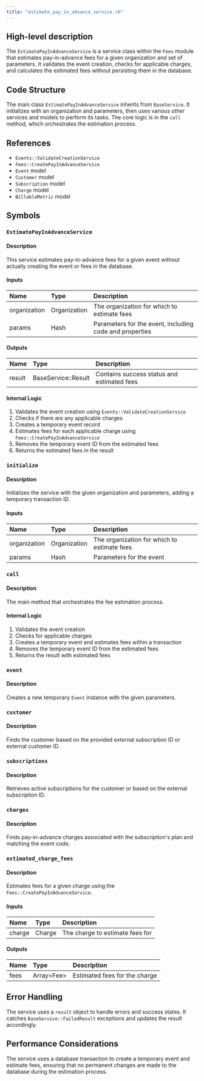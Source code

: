 ```yaml
---
title: "estimate_pay_in_advance_service.rb"
---
```


## High-level description
The `EstimatePayInAdvanceService` is a service class within the `Fees` module that estimates pay-in-advance fees for a given organization and set of parameters. It validates the event creation, checks for applicable charges, and calculates the estimated fees without persisting them in the database.

## Code Structure
The main class `EstimatePayInAdvanceService` inherits from `BaseService`. It initializes with an organization and parameters, then uses various other services and models to perform its tasks. The core logic is in the `call` method, which orchestrates the estimation process.

## References
- `Events::ValidateCreationService`
- `Fees::CreatePayInAdvanceService`
- `Event` model
- `Customer` model
- `Subscription` model
- `Charge` model
- `BillableMetric` model

## Symbols

### `EstimatePayInAdvanceService`
#### Description
This service estimates pay-in-advance fees for a given event without actually creating the event or fees in the database.

#### Inputs
| Name | Type | Description |
|:-----|:-----|:------------|
| organization | Organization | The organization for which to estimate fees |
| params | Hash | Parameters for the event, including code and properties |

#### Outputs
| Name | Type | Description |
|:-----|:-----|:------------|
| result | BaseService::Result | Contains success status and estimated fees |

#### Internal Logic
1. Validates the event creation using `Events::ValidateCreationService`
2. Checks if there are any applicable charges
3. Creates a temporary event record
4. Estimates fees for each applicable charge using `Fees::CreatePayInAdvanceService`
5. Removes the temporary event ID from the estimated fees
6. Returns the estimated fees in the result

### `initialize`
#### Description
Initializes the service with the given organization and parameters, adding a temporary transaction ID.

#### Inputs
| Name | Type | Description |
|:-----|:-----|:------------|
| organization | Organization | The organization for which to estimate fees |
| params | Hash | Parameters for the event |

### `call`
#### Description
The main method that orchestrates the fee estimation process.

#### Internal Logic
1. Validates the event creation
2. Checks for applicable charges
3. Creates a temporary event and estimates fees within a transaction
4. Removes the temporary event ID from the estimated fees
5. Returns the result with estimated fees

### `event`
#### Description
Creates a new temporary `Event` instance with the given parameters.

### `customer`
#### Description
Finds the customer based on the provided external subscription ID or external customer ID.

### `subscriptions`
#### Description
Retrieves active subscriptions for the customer or based on the external subscription ID.

### `charges`
#### Description
Finds pay-in-advance charges associated with the subscription's plan and matching the event code.

### `estimated_charge_fees`
#### Description
Estimates fees for a given charge using the `Fees::CreatePayInAdvanceService`.

#### Inputs
| Name | Type | Description |
|:-----|:-----|:------------|
| charge | Charge | The charge to estimate fees for |

#### Outputs
| Name | Type | Description |
|:-----|:-----|:------------|
| fees | Array&lt;Fee&gt; | Estimated fees for the charge |

## Error Handling
The service uses a `result` object to handle errors and success states. It catches `BaseService::FailedResult` exceptions and updates the result accordingly.

## Performance Considerations
The service uses a database transaction to create a temporary event and estimate fees, ensuring that no permanent changes are made to the database during the estimation process.